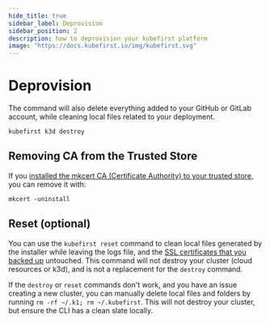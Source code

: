 ```yaml
---
hide_title: true
sidebar_label: Deprovision
sidebar_position: 2
description: how to deprovision your kubefirst platform
image: "https://docs.kubefirst.io/img/kubefirst.svg"
---
```


# Deprovision

The command will also delete everything added to your GitHub or GitLab account, while cleaning local files related to your deployment.

```shell
kubefirst k3d destroy
```

## Removing CA from the Trusted Store

If you [installed the mkcert CA (Certificate Authority) to your trusted store,](../k3d/quick-start/install.mdx#install-the-ca-certificate-authority-of-mkcert-in-your-trusted-store) you can remove it with:

```shell
mkcert -uninstall
```

## Reset (optional)

You can use the `kubefirst reset` command to clean local files generated by the installer while leaving the logs file, and the [SSL certificates that you backed up](../aws/advanced/certificates.mdx) untouched. This command will not destroy your cluster (cloud resources or k3d), and is not a replacement for the `destroy` command.

If the `destroy` or `reset` commands don't work, and you have an issue creating a new cluster, you can manually delete local files and folders by running `rm -rf ~/.k1; rm ~/.kubefirst`. This will not destroy your cluster, but ensure the CLI has a clean slate locally.
